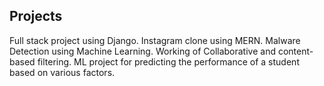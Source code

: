 ## Projects

<ProjectCard title="Movies" link="https://sandymovies.herokuapp.com/" bg="linear-gradient(to right, #D4145A 0%, #FBB03B 100%)">
Full stack project using Django.
</ProjectCard>

<ProjectCard title="Photogenic" link="https://photogenicsandy.herokuapp.com/t" bg="linear-gradient(to right, violet 0%, purple 100%)">
Instagram clone using MERN.
</ProjectCard>

<ProjectCard title="Malware Detection" link="https://github.com/sandeep-raj-saimon/Malware-Detection-using-Machine-Learning-and-Neural-Networks.git" bg="linear-gradient(to right, green 0%, yellow 100%)">
Malware Detection using Machine Learning.
</ProjectCard>

<ProjectCard title="Recommendation Engine" link="https://github.com/sandeep-raj-saimon/Recommendation-Engine.git" bg="linear-gradient(to right, pink 0%, red 100%)">
Working of Collaborative and content-based filtering.
</ProjectCard>

<ProjectCard title="Student Performance Prediction" link="https://github.com/sandeep-raj-saimon/Student-Perfomance-Prediction.git" bg="linear-gradient(to right, black 0%, white 100%)">
ML project for predicting the performance of a student based on various factors.
</ProjectCard>

